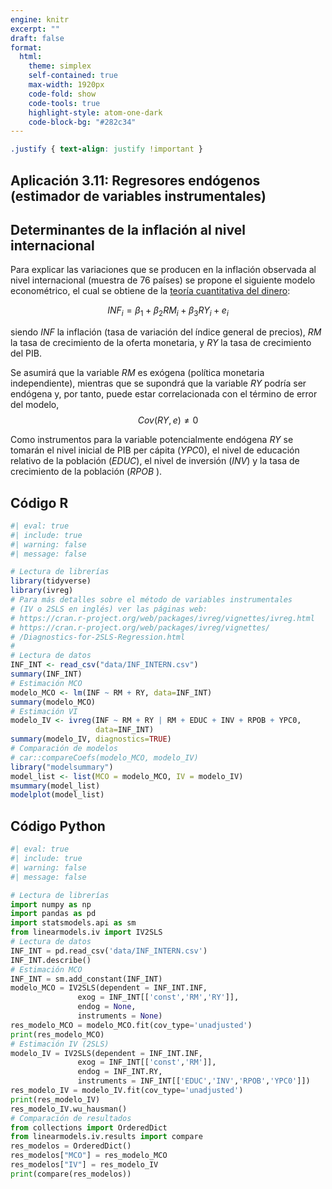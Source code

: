 ```yaml
---
engine: knitr
excerpt: ""
draft: false
format: 
  html:
    theme: simplex
    self-contained: true
    max-width: 1920px
    code-fold: show
    code-tools: true
    highlight-style: atom-one-dark
    code-block-bg: "#282c34"
---
```


```css
.justify { text-align: justify !important }
```

::: justify
# Aplicación 3.11: Regresores endógenos (estimador de variables instrumentales)  {.unnumbered}

## Determinantes de la inflación al nivel internacional {.unnumbered}

Para explicar las variaciones que se producen en la inflación observada al nivel internacional (muestra de 76 países) se propone el siguiente modelo econométrico, el cual se obtiene de la [teoría cuantitativa del dinero](https://es.wikipedia.org/wiki/Teor%C3%ADa_cuantitativa_del_dinero):

$$INF_{i} = \beta_1 + \beta_2 RM_{i} + \beta_3 RY_{i} + e_{i}$$

siendo $INF$ la inflación (tasa de variación del índice general de precios), $RM$ la tasa de crecimiento de la oferta monetaria, y $RY$ la tasa de crecimiento del PIB.

Se asumirá que la variable $RM$ es exógena (política monetaria independiente), mientras que se supondrá que la variable $RY$ podría ser endógena y, por tanto, puede estar correlacionada con el término de error del modelo, $$Cov(RY,e)≠0$$

Como instrumentos para la variable potencialmente endógena $RY$ se tomarán el nivel inicial de PIB per cápita ($YPC0$), el nivel de educación relativo de la población ($EDUC$), el nivel de inversión ($INV$) y la tasa de crecimiento de la población ($RPOB$ ).
:::

## Código R {.unnumbered}

```r
#| eval: true
#| include: true
#| warning: false
#| message: false

# Lectura de librerías
library(tidyverse)
library(ivreg)
# Para más detalles sobre el método de variables instrumentales 
# (IV o 2SLS en inglés) ver las páginas web: 
# https://cran.r-project.org/web/packages/ivreg/vignettes/ivreg.html 
# https://cran.r-project.org/web/packages/ivreg/vignettes/
# /Diagnostics-for-2SLS-Regression.html
#
# Lectura de datos
INF_INT <- read_csv("data/INF_INTERN.csv")
summary(INF_INT)
# Estimación MCO
modelo_MCO <- lm(INF ~ RM + RY, data=INF_INT)
summary(modelo_MCO)
# Estimación VI
modelo_IV <- ivreg(INF ~ RM + RY | RM + EDUC + INV + RPOB + YPC0, 
                   data=INF_INT)
summary(modelo_IV, diagnostics=TRUE)
# Comparación de modelos
# car::compareCoefs(modelo_MCO, modelo_IV)
library("modelsummary")
model_list <- list(MCO = modelo_MCO, IV = modelo_IV)
msummary(model_list)
modelplot(model_list)
```

## Código Python {.unnumbered}

```python
#| eval: true
#| include: true
#| warning: false
#| message: false

# Lectura de librerías
import numpy as np
import pandas as pd
import statsmodels.api as sm
from linearmodels.iv import IV2SLS
# Lectura de datos
INF_INT = pd.read_csv('data/INF_INTERN.csv')
INF_INT.describe()
# Estimación MCO
INF_INT = sm.add_constant(INF_INT)
modelo_MCO = IV2SLS(dependent = INF_INT.INF,
               exog = INF_INT[['const','RM','RY']], 
               endog = None, 
               instruments = None)
res_modelo_MCO = modelo_MCO.fit(cov_type='unadjusted')
print(res_modelo_MCO)
# Estimación IV (2SLS)
modelo_IV = IV2SLS(dependent = INF_INT.INF,
               exog = INF_INT[['const','RM']],
               endog = INF_INT.RY,
               instruments = INF_INT[['EDUC','INV','RPOB','YPC0']])
res_modelo_IV = modelo_IV.fit(cov_type='unadjusted')
print(res_modelo_IV)
res_modelo_IV.wu_hausman()
# Comparación de resultados
from collections import OrderedDict
from linearmodels.iv.results import compare
res_modelos = OrderedDict()
res_modelos["MCO"] = res_modelo_MCO
res_modelos["IV"] = res_modelo_IV
print(compare(res_modelos))
```
